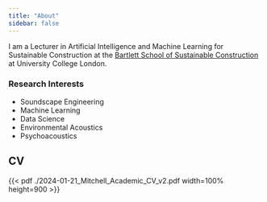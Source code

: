 ```yaml
---
title: "About"
sidebar: false
---
```


I am a Lecturer in Artificial Intelligence and Machine Learning for Sustainable Construction at the [Bartlett School of Sustainable Construction](https://www.ucl.ac.uk/bartlett/construction/) at University College London.

### Research Interests

- Soundscape Engineering
- Machine Learning
- Data Science
- Environmental Acoustics
- Psychoacoustics

## CV

{{< pdf ./2024-01-21_Mitchell_Academic_CV_v2.pdf width=100% height=900 >}}


<!-- ## Education

::: {.d-flex .justify-content-between}
::: {}
**University College London**   
PhD in Environmental Acoustics and Machine Learning     
Supervisor: Prof Jian Kang      
Co-Superverisor: Dr. Phil Symonds   
:::
::: {.text-end}
London, UK  
Granted September 2022  
:::
:::
- Thesis: *Predictive Modelling of Complex Urban Soundscapes: Enabling an Engineering Approach to Soundscape Design*

::: {.d-flex .justify-content-between}
::: {}
**Cardiff University**  
BSc. (Hons) in Physics & Music  
:::
::: {.text-end}
Cardiff, Wales, UK      
Granted August 2015
:::
:::
- Dissertation: *The Physics of the Trombone Mouthpiece*

## Experience

::: {.d-flex .justify-content-between}
::: {}
**University College London**
:::
::: {.text-end}
October 2023 - present
:::
:::
*Senior Research Fellow in Soundscape Modelling*

- Supervisor: Prof Jian Kang

::: {.d-flex .justify-content-between}
::: {}
**University College London**, Institute for Environmental Design & Engineering
:::
::: {.text-end}
June 2022 - Oct 2023
:::
:::
*Research Fellow in Soundscape Modelling*

- Supervisor: Prof Jian Kang

::: {.d-flex .justify-content-between}
::: {}
**The Alan Turing Institute**, British Library, London, UK
:::
::: {.text-end}
May 2022 - March 2023
:::
:::
*Academic PI and Challenge Owner*

Funded by a UCL Health of the Public small grant, the DeLTA project aims to develop deep learning methods (specifically, a Temporal Convolutional Neural Network) for predicting annoyance
perception of various urban sounds. The Turing Data Study Group is an extension to this project carried out in partnership with the Alan Turing Institute.

- Coordinating a 5-day intensive collaborative hackathon hosted by the Turing Institute
- Prepare two large-scale datasets and define an open-ended challenge for the AI and data science experts recruited to participate in the DSG
- Lead the DSG and supervise the preparation of an openly-published report and prototype model for real-world application

::: {.d-flex .justify-content-between}
::: {}
**Hoare Lea, LLC**, London, UK
:::
::: {.text-end}
June 2019 - March 2021
:::
:::
*Acoustics Engineer / Soundscape Consultant*

- Academic/industry collaboration to design an IoT-based soundscape assessment tool

::: {.d-flex .justify-content-between}
::: {}
**Newson Brown Acoustics**, Santa Monica, CA  
:::
::: {.text-end}
June 2016 - September 2018
:::
:::
*Acoustical Consultant*

- Architectural acoustics, room acoustics modelling, & noise control

::: {.d-flex .justify-content-between}
::: {}
**Hayes McKenzie Partnership**, Machynlleth, Wales
:::
::: {.text-end}
July 2015 - April 2016
:::
:::
*Junior Acoustics Consultant*

::: {.d-flex .justify-content-between}
::: {}
**Busch Gardens Williamsburg**, Williamsburg, VA
:::
::: {.text-end}
Summer 2012
:::
:::
*Bass Trombonist*

## Associations

::: {.d-flex .justify-content-between}
::: {}
Member, **Acoustical Society of America**
:::
::: {.text-end}
2023 - Present
:::
:::

::: {.d-flex .justify-content-between}
::: {}
Associate Member, **Acoustical Society of America**
:::
::: {.text-end}
2016 - 2023
:::
:::

::: {.d-flex .justify-content-between}
::: {}
Student Member, **Institute of Acoustics**
:::
::: {.text-end}
2015 - Present
:::
:::

::: {.d-flex .justify-content-between}
::: {}
Researcher & Advisory Board Member, **International Misophonia Research Network (IMRN)**
:::
::: {.text-end}
2018 - 2022
:::
::: -->


<!-- ### Teaching

#### Facebook
::: {.d-flex .justify-content-between}
::: {}
Internal datacamp class on designing and analyzing experiments 
:::
::: {.text-end}
2017-2019
:::
:::

#### NYU Undergraduate
::: {.d-flex .justify-content-between}
::: {}
TA for Power and Politics in America (under Jonathan Nagler)
:::
::: {.text-end}
Fall 2014
:::
:::

::: {.d-flex .justify-content-between}
::: {}
TA for Games, Strategy and Politics (under Steven Brams)
:::
::: {.text-end}
Fall 2013
:::
:::

#### NYU Graduate

::: {.d-flex .justify-content-between}
::: {}
TA for Quantitative Methods II (under Nathaniel Beck)
:::
::: {.text-end}
Spring 2015
:::
:::

::: {.d-flex .justify-content-between}
::: {}
TA for Quantitative Methods II (under Cyrus Samii)
:::
::: {.text-end}
Spring 2014
:::
:::

::: {.d-flex .justify-content-between}
::: {}
High Performance Computing Talk for NYU Datalab
:::
::: {.text-end}
February 2014
:::
:::

::: {.d-flex .justify-content-between}
::: {}
Introduction to R for NYU Datalab
:::
::: {.text-end}
January 2013
:::
::: -->
